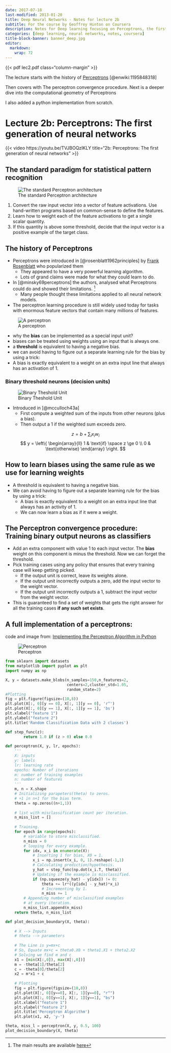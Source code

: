 ```yaml
---
date: 2017-07-18
last-modified: 2013-01-20
title: Deep Neural Networks - Notes for lecture 2b 
subtitle: For the course by Geoffrey Hinton on Coursera
description: Notes for Deep learning focusing on Perceptrons, the first generation of neural networks.
categories: [deep learning, neural networks, notes, coursera] 
title-block-banner: banner_deep.jpg
editor: 
  markdown: 
    wrap: 72
---
```


{{< pdf lec2.pdf class="column-margin" >}}

The lecture starts with the history of [Perceptrons](https://en.wikipedia.org/w/index.php?title=Special:CiteThisPage&page=Perceptron&id=1195848318&wpFormIdentifier=titleform) [@enwiki:1195848318]

Then covers with The perceptron convergence procedure. Next is a deeper dive into the computational geometry of Perceptrons

I also added a python implementation from scratch.

# Lecture 2b: Perceptrons: The first generation of neural networks

::: column-margin
{{< video https://youtu.be/TVJBOQzIKLY title="2b: Perceptrons: The first generation of neural networks" >}}
:::

## The standard paradigm for statistical pattern recognition 

![The standard Perceptron architecture](standard_Perceptron_architecture.png){.column-margin}


1. Convert the raw input vector into a vector of feature activations. Use hand-written programs based on common-sense to define the features.
2. Learn how to weight each of the feature activations to get a single scalar quantity.
3. If this quantity is above some threshold, decide that the input vector is a positive example of the target class. 


## The history of Perceptrons

- Perceptrons were introduced in [@rosenblatt1962principles] by [Frank Rosenblatt](https://en.wikipedia.org/wiki/Frank_Rosenblatt) who popularized them
  - They appeared to have a very powerful learning algorithm.
  - Lots of grand claims were made for what they could learn to do.
- In [@minsky69perceptrons] the authors, analysed what Perceptrons could do and showed their limitations. ^[The main results are available [here](https://en.wikipedia.org/wiki/Perceptrons_(book))]
  - Many people thought these limitations applied to all neural network models.
- The perceptron learning procedure is still widely used today for tasks with enormous feature vectors that contain many millions of features. 

::: column-margin
![A perceptron](perceptron.png)
:::

-   why the **bias** can be implemented as a special input unit?
-   biases can be treated using weights using an input that is always  one.
-   a **threshold** is equivalent to having a negative bias.
-   we can avoid having to figure out a separate learning rule for the
    bias by using a trick:
  -   A bias is exactly equivalent to a weight on an extra input line that
    always has an activation of 1.

### Binary threshold neurons (decision units)

![Binary Theshold Unit](binary_theshold_unit.png){.column-margin}

- Introduced in [@mcculloch43a]
  - First compute a weighted sum of the inputs from other neurons
(plus a bias).
  - Then output a 1 if the weighted sum exceeds zero. 


$$
z = b+ \sum_i{ x_i w_i}
$$
$$
 y = \left\{ 
   \begin{array}{ll}
       1 & \text{if} \space z \ge 0 \\
       0 & \text{otherwise}
   \end{array}
    \right.
$$


## How to learn biases using the same rule as we use for learning weights

-  A threshold is equivalent to having a negative bias.
- We can avoid having to figure out a separate learning rule for the bias by using a trick:
  - A bias is exactly equivalent to a weight on an extra input line that always has an activity of 1.
  - We can now learn a bias as if it were a weight.

## The Perceptron convergence procedure: Training binary output neurons as classifiers

-  Add an extra component with value 1 to each input vector. The **bias** weight on this component is minus the threshold. Now we can forget the threshold.
-  Pick training cases using any policy that ensures that every training case will keep getting picked.
    -  If the output unit is correct, leave its weights alone.
    -  If the output unit incorrectly outputs a zero, add the input vector to the weight vector.
    -  If the output unit incorrectly outputs a 1, subtract the input vector from the weight vector. 
- This is guaranteed to find a set of weights that gets the right answer for all the training cases **if any such set exists**.

## A full implementation of a perceptrons:

code and image from: [Implementing the Perceptron Algorithm in
Python](https://towardsdatascience.com/perceptron-algorithm-in-python-f3ac89d2e537)

![Perceptron](2022-09-23-08-25-30.png){.column-margin}



``` python

from sklearn import datasets
from matplotlib import pyplot as plt
import numpy as np

X, y = datasets.make_blobs(n_samples=150,n_features=2,
                           centers=2,cluster_std=1.05,
                           random_state=2)
#Plotting
fig = plt.figure(figsize=(10,8))
plt.plot(X[:, 0][y == 0], X[:, 1][y == 0], 'r^')
plt.plot(X[:, 0][y == 1], X[:, 1][y == 1], 'bs')
plt.xlabel("feature 1")
plt.ylabel("feature 2")
plt.title('Random Classification Data with 2 classes')

def step_func(z):
        return 1.0 if (z > 0) else 0.0
      
def perceptron(X, y, lr, epochs):
    '''
    X: inputs
    y: labels
    lr: learning rate
    epochs: Number of iterations
    m: number of training examples
    n: number of features 
    '''
    m, n = X.shape    
    # Initializing parapeters(theta) to zeros.
    # +1 in n+1 for the bias term.
    theta = np.zeros((n+1,1))
    
    # list with misclassification count per iteration.
    n_miss_list = []
    
    # Training.
    for epoch in range(epochs):
        # variable to store misclassified.
        n_miss = 0
        # looping for every example.
        for idx, x_i in enumerate(X):
            # Inserting 1 for bias, X0 = 1.
            x_i = np.insert(x_i, 0, 1).reshape(-1,1)          
            # Calculating prediction/hypothesis.
            y_hat = step_func(np.dot(x_i.T, theta))
            # Updating if the example is misclassified.
            if (np.squeeze(y_hat) - y[idx]) != 0:
                theta += lr*((y[idx] - y_hat)*x_i)
                # Incrementing by 1.
                n_miss += 1
        # Appending number of misclassified examples
        # at every iteration.
        n_miss_list.append(n_miss)
    return theta, n_miss_list
```


```python
def plot_decision_boundary(X, theta):
    
    # X --> Inputs
    # theta --> parameters
    
    # The Line is y=mx+c
    # So, Equate mx+c = theta0.X0 + theta1.X1 + theta2.X2
    # Solving we find m and c
    x1 = [min(X[:,0]), max(X[:,0])]
    m = -theta[1]/theta[2]
    c = -theta[0]/theta[2]
    x2 = m*x1 + c
    
    # Plotting
    fig = plt.figure(figsize=(10,8))
    plt.plot(X[:, 0][y==0], X[:, 1][y==0], "r^")
    plt.plot(X[:, 0][y==1], X[:, 1][y==1], "bs")
    plt.xlabel("feature 1")
    plt.ylabel("feature 2")
    plt.title('Perceptron Algorithm')
    plt.plot(x1, x2, 'y-')
```

```python
theta, miss_l = perceptron(X, y, 0.5, 100)
plot_decision_boundary(X, theta)
```


